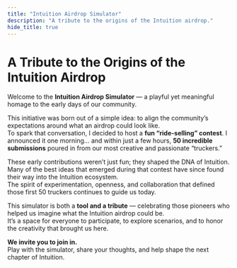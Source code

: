 ```yaml
---
title: "Intuition Airdrop Simulator"
description: "A tribute to the origins of the Intuition airdrop."
hide_title: true
---
```


# A Tribute to the Origins of the Intuition Airdrop

Welcome to the **Intuition Airdrop Simulator** — a playful yet meaningful homage to the early days of our community.

This initiative was born out of a simple idea: to align the community’s expectations around what an airdrop could look like.  
To spark that conversation, I decided to host a **fun “ride-selling” contest**. I announced it one morning… and within just a few hours, **50 incredible submissions** poured in from our most creative and passionate “truckers.”

These early contributions weren’t just fun; they shaped the DNA of Intuition.  
Many of the best ideas that emerged during that contest have since found their way into the Intuition ecosystem.  
The spirit of experimentation, openness, and collaboration that defined those first 50 truckers continues to guide us today.

This simulator is both a **tool and a tribute** — celebrating those pioneers who helped us imagine what the Intuition airdrop could be.  
It’s a space for everyone to participate, to explore scenarios, and to honor the creativity that brought us here.

**We invite you to join in.**  
Play with the simulator, share your thoughts, and help shape the next chapter of Intuition.
